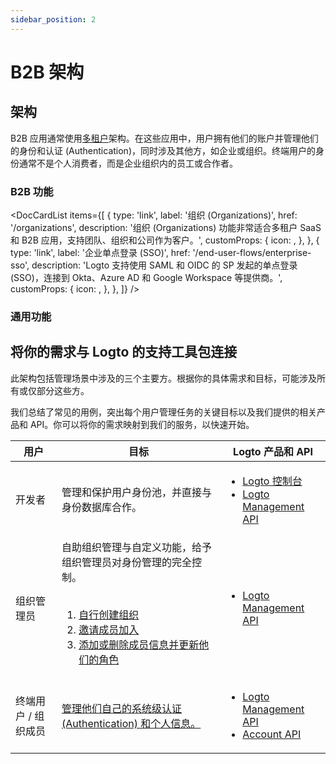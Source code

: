 ```yaml
---
sidebar_position: 2
---
```




# B2B 架构

## 架构

B2B 应用通常使用[多租户](https://auth.wiki/multi-tenancy)架构。在这些应用中，用户拥有他们的账户并管理他们的身份和认证 (Authentication)，同时涉及其他方，如企业或组织。终端用户的身份通常不是个人消费者，而是企业组织内的员工或合作者。

<ImageB2b width="100%" height="auto" />

### B2B 功能

<DocCardList
  items={[
    {
      type: 'link',
      label: '组织 (Organizations)',
      href: '/organizations',
      description:
        '组织 (Organizations) 功能非常适合多租户 SaaS 和 B2B 应用，支持团队、组织和公司作为客户。',
      customProps: {
        icon: <OrganizationIcon />,
      },
    },
    {
      type: 'link',
      label: '企业单点登录 (SSO)',
      href: '/end-user-flows/enterprise-sso',
      description:
        'Logto 支持使用 SAML 和 OIDC 的 SP 发起的单点登录 (SSO)，连接到 Okta、Azure AD 和 Google Workspace 等提供商。',
      customProps: {
        icon: <SsoIcon />,
      },
    },
  ]}
/>

### 通用功能

<GenericFeatures />

## 将你的需求与 Logto 的支持工具包连接

此架构包括管理场景中涉及的三个主要方。根据你的具体需求和目标，可能涉及所有或仅部分这些方。

我们总结了常见的用例，突出每个用户管理任务的关键目标以及我们提供的相关产品和 API。你可以将你的需求映射到我们的服务，以快速开始。

| 用户                | 目标                                                                                                                                                                                                                                                                                                                                                                              | Logto 产品和 API                                                                                                                                 |
| ------------------- | --------------------------------------------------------------------------------------------------------------------------------------------------------------------------------------------------------------------------------------------------------------------------------------------------------------------------------------------------------------------------------- | ------------------------------------------------------------------------------------------------------------------------------------------------ |
| 开发者              | 管理和保护用户身份池，并直接与身份数据库合作。                                                                                                                                                                                                                                                                                                                                    | <ul><li>[Logto 控制台](https://cloud.logto.io)</li><li>[Logto Management API](https://openapi.logto.io)</li></ul>                                |
| 组织管理员          | 自助组织管理与自定义功能，给予组织管理员对身份管理的完全控制。<br /><br /><ol><li>[自行创建组织](/end-user-flows/organization-experience/create-organization)</li><li>[邀请成员加入](/end-user-flows/organization-experience/invite-organization-members)</li><li>[添加或删除成员信息并更新他们的角色](/end-user-flows/organization-experience/organization-management)</li></ol> | <ul><li>[Logto Management API](https://openapi.logto.io)</li></ul>                                                                               |
| 终端用户 / 组织成员 | [管理他们自己的系统级认证 (Authentication) 和个人信息。](/end-user-flows)                                                                                                                                                                                                                                                                                                         | <ul><li>[Logto Management API](https://openapi.logto.io)</li><li>[Account API](https://openapi.logto.io/group/endpoint-account-center)</li></ul> |

<RelatedResource />
